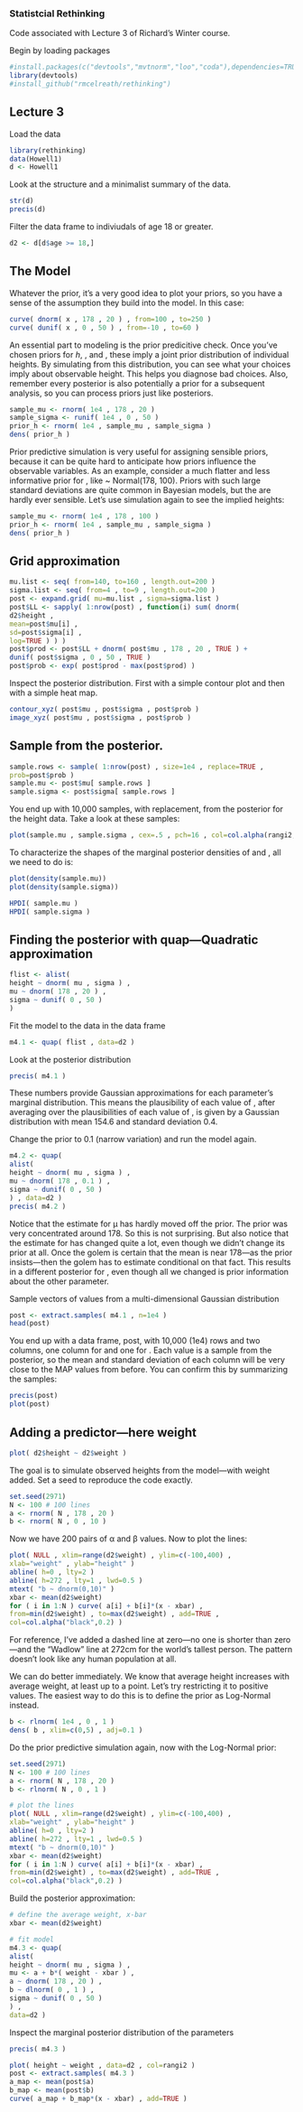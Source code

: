 ### Statistcial Rethinking

Code associated with Lecture 3 of Richard's Winter course.

Begin by loading packages
```r
#install.packages(c("devtools","mvtnorm","loo","coda"),dependencies=TRUE)
library(devtools)
#install_github("rmcelreath/rethinking")
```

## Lecture 3

Load the data
```r
library(rethinking)
data(Howell1)
d <- Howell1
```

Look at the structure and a minimalist summary of the data.
```r
str(d)
precis(d)
```

Filter the data frame to indiviudals of age 18 or greater.
```r
d2 <- d[d$age >= 18,]
```

The Model
---------
Whatever the prior, it’s a very good idea to plot your priors, so you have a sense of the
assumption they build into the model. In this case:
```r
curve( dnorm( x , 178 , 20 ) , from=100 , to=250 )
curve( dunif( x , 0 , 50 ) , from=-10 , to=60 )
```

An essential part to modeling is the prior predicitive check. Once you’ve chosen priors for $h$, \mu, and \sigma, these imply a joint prior distribution of individual heights. By simulating from this distribution, you can see what your choices imply about observable height. This helps you diagnose bad choices. Also, remember every posterior is also
potentially a prior for a subsequent analysis, so you can process priors just like posteriors.
```r
sample_mu <- rnorm( 1e4 , 178 , 20 )
sample_sigma <- runif( 1e4 , 0 , 50 )
prior_h <- rnorm( 1e4 , sample_mu , sample_sigma )
dens( prior_h )
```

Prior predictive simulation is very useful for assigning sensible priors, because it can
be quite hard to anticipate how priors influence the observable variables. As an example,
consider a much flatter and less informative prior for \mu, like \mu ~ Normal(178, 100). Priors with such large standard deviations are quite common in Bayesian models, but the are hardly ever sensible. Let’s use simulation again to see the implied heights:
```r
sample_mu <- rnorm( 1e4 , 178 , 100 )
prior_h <- rnorm( 1e4 , sample_mu , sample_sigma )
dens( prior_h )
```

Grid approximation
------------------
```r
mu.list <- seq( from=140, to=160 , length.out=200 )
sigma.list <- seq( from=4 , to=9 , length.out=200 )
post <- expand.grid( mu=mu.list , sigma=sigma.list )
post$LL <- sapply( 1:nrow(post) , function(i) sum( dnorm(
d2$height ,
mean=post$mu[i] ,
sd=post$sigma[i] ,
log=TRUE ) ) )
post$prod <- post$LL + dnorm( post$mu , 178 , 20 , TRUE ) +
dunif( post$sigma , 0 , 50 , TRUE )
post$prob <- exp( post$prod - max(post$prod) )
```

Inspect the posterior distribution. First with a simple contour plot and then with a simple heat map.
```r
contour_xyz( post$mu , post$sigma , post$prob )
image_xyz( post$mu , post$sigma , post$prob )
```

Sample from the posterior.
--------------------------
```r
sample.rows <- sample( 1:nrow(post) , size=1e4 , replace=TRUE ,
prob=post$prob )
sample.mu <- post$mu[ sample.rows ]
sample.sigma <- post$sigma[ sample.rows ]
```

You end up with 10,000 samples, with replacement, from the posterior for the height data.
Take a look at these samples:
```r
plot(sample.mu , sample.sigma , cex=.5 , pch=16 , col=col.alpha(rangi2,0.1))
```

To characterize the shapes of the marginal posterior densities of \mu and \sigma, all we need to do is:
```r
plot(density(sample.mu))
plot(density(sample.sigma))

HPDI( sample.mu )
HPDI( sample.sigma )
```

Finding the posterior with quap---Quadratic approximation
---------------------------------------------------------
```r
flist <- alist(
height ~ dnorm( mu , sigma ) ,
mu ~ dnorm( 178 , 20 ) ,
sigma ~ dunif( 0 , 50 )
)
```

Fit the model to the data in the data frame
```r
m4.1 <- quap( flist , data=d2 )
```

Look at the posterior distribution
```r
precis( m4.1 )
```
These numbers provide Gaussian approximations for each parameter’s marginal distribution.
This means the plausibility of each value of \mu, after averaging over the plausibilities of each value of \sigma, is given by a Gaussian distribution with mean 154.6 and standard deviation 0.4.

Change the prior to 0.1 (narrow variation) and run the model again.
```r
m4.2 <- quap(
alist(
height ~ dnorm( mu , sigma ) ,
mu ~ dnorm( 178 , 0.1 ) ,
sigma ~ dunif( 0 , 50 )
) , data=d2 )
precis( m4.2 )
```

Notice that the estimate for µ has hardly moved off the prior. The prior was very concentrated around 178. So this is not surprising. But also notice that the estimate for \sigma has changed quite a lot, even though we didn’t change its prior at all. Once the golem is certain that the mean is near 178---as the prior insists---then the golem has to estimate \sigma conditional on that fact. This results in a different posterior for \sigma, even though all we changed is prior information about the other parameter.

Sample vectors of values from a multi-dimensional Gaussian distribution
```r
post <- extract.samples( m4.1 , n=1e4 )
head(post)
```

You end up with a data frame, post, with 10,000 (1e4) rows and two columns, one column
for \mu and one for \sigma. Each value is a sample from the posterior, so the mean and standard deviation of each column will be very close to the MAP values from before. You can confirm this by summarizing the samples:
```r
precis(post)
plot(post)
```

Adding a predictor---here weight
--------------------------------
```r
plot( d2$height ~ d2$weight )
```

The goal is to simulate observed heights from the model---with weight added. Set a seed to reproduce the code exactly. 
```r
set.seed(2971)
N <- 100 # 100 lines
a <- rnorm( N , 178 , 20 )
b <- rnorm( N , 0 , 10 )
```

Now we have 200 pairs of α and β values. Now to plot the lines:
```r
plot( NULL , xlim=range(d2$weight) , ylim=c(-100,400) ,
xlab="weight" , ylab="height" )
abline( h=0 , lty=2 )
abline( h=272 , lty=1 , lwd=0.5 )
mtext( "b ~ dnorm(0,10)" )
xbar <- mean(d2$weight)
for ( i in 1:N ) curve( a[i] + b[i]*(x - xbar) ,
from=min(d2$weight) , to=max(d2$weight) , add=TRUE ,
col=col.alpha("black",0.2) )
```
For reference, I’ve added a dashed line at zero---no one is shorter than zero---and the “Wadlow” line at 272cm for the world’s tallest person. The pattern doesn’t look like any human population at all.

We can do better immediately. We know that average height increases with average weight, at least up to a point. Let’s try restricting it to positive values. The easiest way to do this is to define the prior as Log-Normal instead. 
```r
b <- rlnorm( 1e4 , 0 , 1 )
dens( b , xlim=c(0,5) , adj=0.1 )
```

Do the prior predictive simulation again, now with the Log-Normal prior:
```r
set.seed(2971)
N <- 100 # 100 lines
a <- rnorm( N , 178 , 20 )
b <- rlnorm( N , 0 , 1 )

# plot the lines
plot( NULL , xlim=range(d2$weight) , ylim=c(-100,400) ,
xlab="weight" , ylab="height" )
abline( h=0 , lty=2 )
abline( h=272 , lty=1 , lwd=0.5 )
mtext( "b ~ dnorm(0,10)" )
xbar <- mean(d2$weight)
for ( i in 1:N ) curve( a[i] + b[i]*(x - xbar) ,
from=min(d2$weight) , to=max(d2$weight) , add=TRUE ,
col=col.alpha("black",0.2) )
```

Build the posterior approximation:
```r
# define the average weight, x-bar
xbar <- mean(d2$weight)

# fit model
m4.3 <- quap(
alist(
height ~ dnorm( mu , sigma ) ,
mu <- a + b*( weight - xbar ) ,
a ~ dnorm( 178 , 20 ) ,
b ~ dlnorm( 0 , 1 ) ,
sigma ~ dunif( 0 , 50 )
) ,
data=d2 )
```

Inspect the marginal posterior distribution of the parameters
```r
precis( m4.3 )
```

```r
plot( height ~ weight , data=d2 , col=rangi2 )
post <- extract.samples( m4.3 )
a_map <- mean(post$a)
b_map <- mean(post$b)
curve( a_map + b_map*(x - xbar) , add=TRUE )
```





